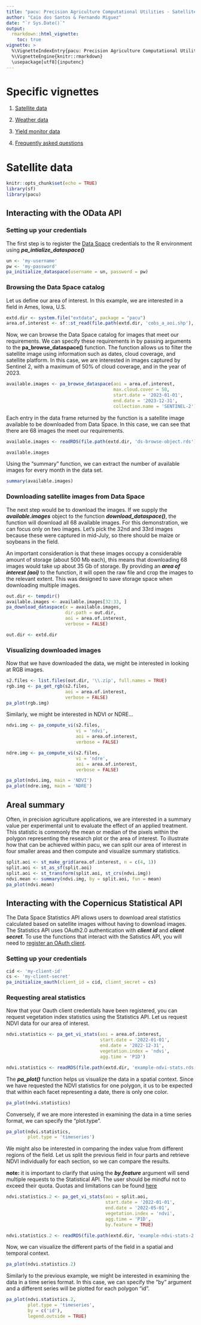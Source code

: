 ```yaml
---
title: "pacu: Precision Agriculture Computational Utilities - Satellite data"
author: "Caio dos Santos & Fernando Miguez"
date: "`r Sys.Date()`"
output: 
  rmarkdown::html_vignette:
    toc: true
vignette: >
  %\VignetteIndexEntry{pacu: Precision Agriculture Computational Utilities - Satellite data}
  %\VignetteEngine{knitr::rmarkdown}
  \usepackage[utf8]{inputenc}
---
```

  
# Specific vignettes

1.  [Satellite data](pacu_sat.html)

2.  [Weather data](pacu_weather.html)

3.   [Yield monitor data](pacu_ym.html)

4. [Frequently asked questions](pacu_faq.html)

# Satellite data
  
```r
knitr::opts_chunk$set(echo = TRUE)
library(sf)
library(pacu)
```

## Interacting with the OData API

### Setting up your credentials

The first step is to register the [Data Space](https://dataspace.copernicus.eu/) credentials to the R environment using ***pa_intialize_dataspace()***

```r
un <- 'my-username'
pw <- 'my-password'
pa_initialize_dataspace(username = un, password = pw)
```

### Browsing the Data Space catalog

Let us define our area of interest. In this example, we are
interested in a field in Ames, Iowa, U.S.

```r
extd.dir <- system.file("extdata", package = "pacu")
area.of.interest <- sf::st_read(file.path(extd.dir, 'cobs_a_aoi.shp'), quiet = TRUE)
```

Now, we can browse the Data Space catalog for images that
meet our requirements. We can specify these requirements in
by passing arguments to the **pa_browse_dataspace()**
function. The function allows us to filter the satellite
image using information such as dates, cloud coverage, and
satellite platform. In this case, we are interested in
images captured by Sentinel 2, with a maximum of 50% of
cloud coverage, and in the year of 2023.

```r
available.images <- pa_browse_dataspace(aoi = area.of.interest,
                                        max.cloud.cover = 50,
                                        start.date = '2023-01-01',
                                        end.date = '2023-12-31',
                                        collection.name = 'SENTINEL-2')

```

Each entry in the data frame returned by the function is a
satellite image available to be downloaded from Data Space.
In this case, we can see that there are 68 images the meet
our requirements.

```r
available.images <- readRDS(file.path(extd.dir, 'ds-browse-object.rds'))
```

```r
available.images
```

Using the "summary" function, we can extract the number of
available images for every month in the data set.
```r
summary(available.images)
```


### Downloading satellite images from Data Space

The next step would be to download the images. If we supply
the ***available.images*** object to the function
***download_dataspace()***, the function will download all 68
available images. For this demonstration, we can focus only
on two images. Let's pick the 32nd and 33rd images because
these were captured in mid-July, so there should be maize or
soybeans in the field.

An important consideration is that these images occupy a
considerable amount of storage (about 500 Mb each), this
means that downloading 68 images would take up about 35 Gb
of storage. By providing an ***area of interest (aoi)*** to
the function, it will open the raw file and crop the
images to the relevant extent. This was designed to save storage
space when downloading multiple images.

```r
out.dir <- tempdir()
available.images <- available.images[32:33, ]
pa_download_dataspace(x = available.images,
                      dir.path = out.dir,
                      aoi = area.of.interest,
                      verbose = FALSE)
```

```r
out.dir <- extd.dir
```

### Visualizing downloaded images

Now that we have downloaded the data, we might be interested
in looking at RGB images.

```r
s2.files <- list.files(out.dir, '\\.zip', full.names = TRUE)
rgb.img <- pa_get_rgb(s2.files,
                      aoi = area.of.interest,
                      verbose = FALSE)
pa_plot(rgb.img)
```

Similarly, we might be interested in NDVI or NDRE...
```r
ndvi.img <- pa_compute_vi(s2.files,
                          vi = 'ndvi', 
                          aoi = area.of.interest,
                          verbose = FALSE)

ndre.img <- pa_compute_vi(s2.files, 
                          vi = 'ndre',
                          aoi = area.of.interest,
                          verbose = FALSE)

pa_plot(ndvi.img, main = 'NDVI')
pa_plot(ndre.img, main = 'NDRE')
```

## Areal summary

Often, in precision agriculture applications, we are
interested in a summary value per experimental unit to
evaluate the effect of an applied treatment. This statistic
is commonly the mean or median of the pixels within the
polygon representing the research plot or the area of
interest. To illustrate how that can be achieved within
pacu, we can split our area of interest in four smaller
areas and then compute and visualize summary statistics.

```r
split.aoi <- st_make_grid(area.of.interest, n = c(4, 1))
split.aoi <- st_as_sf(split.aoi)
split.aoi <- st_transform(split.aoi, st_crs(ndvi.img))
ndvi.mean <- summary(ndvi.img, by = split.aoi, fun = mean)
pa_plot(ndvi.mean)
```

## Interacting with the Copernicus Statistical API

The Data Space Statistics API allows users to download areal
statistics calculated based on satellite images without
having to download images. The Statistics API uses OAuth2.0
authentication with ***client id*** and ***client secret***.
To use the functions that interact with the Satistics API,
you will need to [register an OAuth client](https://documentation.dataspace.copernicus.eu/APIs/SentinelHub/Overview/Authentication.html).

### Setting up your credentials
 
```r
cid <- 'my-client-id'
cs <- 'my-client-secret'
pa_initialize_oauth(client_id = cid, client_secret = cs)
```

### Requesting areal statistics

Now that your Oauth client credentials have been registered,
you can request vegetation index statistics using the
Statistics API. Let us request NDVI data for our area of
interest.

```r
ndvi.statistics <- pa_get_vi_stats(aoi = area.of.interest,
                                   start.date = '2022-01-01',
                                   end.date = '2022-12-31',
                                   vegetation.index = 'ndvi',
                                   agg.time = 'P1D')
```

```r
ndvi.statistics <- readRDS(file.path(extd.dir, 'example-ndvi-stats.rds'))
```

The ***pa_plot()*** function helps us visualize the data in
a spatial context. Since we have requested the NDVI
statistics for one polygon, it us to be expected that within
each facet representing a date, there is only one color.

```r
pa_plot(ndvi.statistics)
```


Conversely, if we are more interested in examining the data
in a time series format, we can specify the "plot.type".
```r
pa_plot(ndvi.statistics, 
        plot.type = 'timeseries')
```



We might also be interested in comparing the index value
from different regions of the field. Let us split the
previous field in four parts and retrieve NDVI individually
for each section, so we can compare the results.


**note:** it is important to clarify that using the ***by.feature***
argument will send multiple requests to the Statistical API. 
The user should be mindful not to exceed their quota. 
Quotas and limitations can be found [here](https://documentation.dataspace.copernicus.eu/Quotas.html)

```r
ndvi.statistics.2 <- pa_get_vi_stats(aoi = split.aoi,
                                     start.date = '2022-01-01',
                                     end.date = '2022-05-01',
                                     vegetation.index = 'ndvi',
                                     agg.time = 'P1D',
                                     by.feature = TRUE)
```

```r
ndvi.statistics.2 <- readRDS(file.path(extd.dir, 'example-ndvi-stats-2.rds'))
```


Now, we can visualize the different parts of the field in a spatial and temporal context.
```r
pa_plot(ndvi.statistics.2)
```


Similarly to the previous example, we might be interested in examining the data in a time series format. In this case, we can specify the "by" argument and a different series will be plotted for each polygon "id". 
```r
pa_plot(ndvi.statistics.2, 
        plot.type = 'timeseries',
        by = c('id'),
        legend.outside = TRUE)
```



